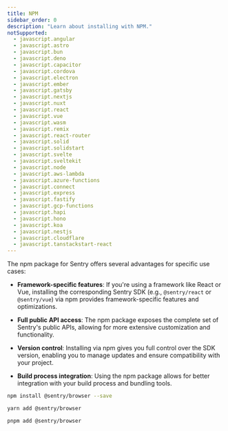 ```yaml
---
title: NPM
sidebar_order: 0
description: "Learn about installing with NPM."
notSupported:
  - javascript.angular
  - javascript.astro
  - javascript.bun
  - javascript.deno
  - javascript.capacitor
  - javascript.cordova
  - javascript.electron
  - javascript.ember
  - javascript.gatsby
  - javascript.nextjs
  - javascript.nuxt
  - javascript.react
  - javascript.vue
  - javascript.wasm
  - javascript.remix
  - javascript.react-router
  - javascript.solid
  - javascript.solidstart
  - javascript.svelte
  - javascript.sveltekit
  - javascript.node
  - javascript.aws-lambda
  - javascript.azure-functions
  - javascript.connect
  - javascript.express
  - javascript.fastify
  - javascript.gcp-functions
  - javascript.hapi
  - javascript.hono
  - javascript.koa
  - javascript.nestjs
  - javascript.cloudflare
  - javascript.tanstackstart-react
---
```


The npm package for Sentry offers several advantages for specific use cases:

- **Framework-specific features**: If you're using a framework like React or Vue, installing the corresponding Sentry SDK (e.g., `@sentry/react` or `@sentry/vue`) via npm provides framework-specific features and optimizations.

- **Full public API access**: The npm package exposes the complete set of Sentry's public APIs, allowing for more extensive customization and functionality.

- **Version control**: Installing via npm gives you full control over the SDK version, enabling you to manage updates and ensure compatibility with your project.

- **Build process integration**: Using the npm package allows for better integration with your build process and bundling tools.

```bash {tabTitle:npm}
npm install @sentry/browser --save
```

```bash {tabTitle:yarn}
yarn add @sentry/browser
```

```bash {tabTitle:pnpm}
pnpm add @sentry/browser
```
